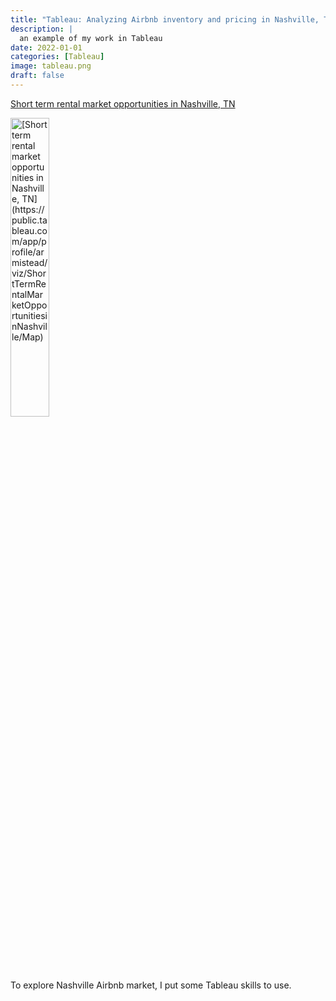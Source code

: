 ```yaml
---
title: "Tableau: Analyzing Airbnb inventory and pricing in Nashville, TN"
description: |
  an example of my work in Tableau
date: 2022-01-01
categories: [Tableau]
image: tableau.png
draft: false
---
```

[Short term rental market opportunities in Nashville, TN](https://public.tableau.com/app/profile/armistead/viz/ShortTermRentalMarketOpportunitiesinNashville/Map/)

<img class="img-styling" src="tableau.png" alt="[Short term rental market opportunities in Nashville, TN](https://public.tableau.com/app/profile/armistead/viz/ShortTermRentalMarketOpportunitiesinNashville/Map)" width="35%">

::: {.gray-italic .center-text}
To explore Nashville Airbnb market, I put some Tableau skills to use.
:::

<!-- <br> -->

<!-- <img class="img-styling" src="cathedral-peak.jpeg" alt="A woman stands on top of a rocky peak with blue sky and chapparal-covered mountains in the background. Blue sky is visible to the left, and foggy, dark clouds are rolling in from the right." width="70%"> -->

<!-- ::: {.gray-italic .center-text} -->
<!-- Cathedral Peak, Santa Barbara, CA -->
<!-- ::: -->

<!-- <br> -->

<!-- # What's on the dashboard? -->

<!-- This is very much an ongoing work in-progress, but the first version included a "Gear Garage" for tracking mileage on my hiking boots and bike, an activity heat map of all recorded hikes, bike rides, and walks, visualizations for exploring activity distance and elevation gain, and an interactive table of the raw data. -->

<!-- There are many more visualizations and features I'd love to add (but have been severely lacking the time to do so). I also still manually retrieve new activities using the Strava API via the [`{rstrava}` package](https://github.com/fawda123/rStrava), but I hope to automate this in the next version. Stay tuned! -->